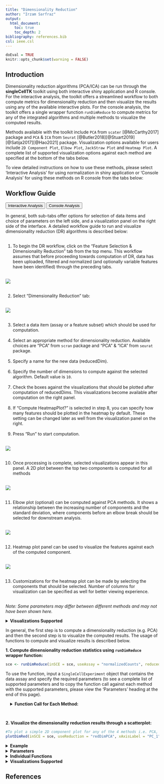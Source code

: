 ```yaml
---
title: "Dimensionality Reduction"
author: "Irzam Sarfraz"
output:
  html_document:
    toc: true
    toc_depth: 2
bibliography: references.bib
csl: ieee.csl
---
```

```r
doEval = TRUE
knitr::opts_chunk$set(warning = FALSE)
```
## Introduction
Dimensionality reduction algorithms (PCA/ICA) can be run through the **singleCellTK** toolkit using both interactive shiny application and R console. For the interactive analysis, the toolkit offers a streamlined workflow to both compute metrics for dimensionality reduction and then visualize the results using any of the available interactive plots. For the console analysis, the toolkit offers a single wrapper function `runDimReduce` to compute metrics for any of the integrated algorithms and multiple methods to visualize the computed results. <br>

Methods available with the toolkit include `PCA` from `scater` [@McCarthy2017] package and `PCA` & `ICA` from `Seurat` [@Butler2018][@Stuart2019][@Satija2017][@Hao2021] package. Visualization options available for users include `2D Component Plot`, `Elbow Plot`, `JackStraw Plot` and `Heatmap Plot`. A complete list of supported visualization options against each method are specified at the bottom of the tabs below. <br> 

To view detailed instructions on how to use these methods, please select 'Interactive Analysis' for using normalization in shiny application or 'Console Analysis' for using these methods on R console from the tabs below: <br>

````{=html}
<head>
<meta name="viewport" content="width=device-width, initial-scale=1">
</head>
<body>
````


## Workflow Guide

````{=html}
<div class="tab">
  <button class="tablinks" onclick="openTab(event, 'interactive')" id="ia-button">Interactive Analysis</button>
  <button class="tablinks" onclick="openTab(event, 'console')" id="console-button">Console Analysis</button>
</div>

<div id="interactive" class="tabcontent">
````

In general, both sub-tabs offer options for selection of data items and choice of parameters on the left side, and a visualization panel on the right side of the interface. A detailed workflow guide to run and visualize dimensionality reduction (DR) algorithms is described below: <br><br>

1. To begin the DR workflow, click on the "Feature Selection & Dimensionality Reduction" tab from the top menu. This workflow assumes that before proceeding towards computation of DR, data has been uploaded, filtered and normalized (and optionally variable features have been identified) through the preceding tabs.<br><br>

![](ui_screenshots/dimensionality_reduction/dr_1.PNG)<br><br>

2. Select "Dimensionality Reduction" tab:<br><br>

![](ui_screenshots/dimensionality_reduction/dr_2.png)<br><br>

3. Select a data item (assay or a feature subset) which should be used for computation. <br><br>
4. Select an appropriate method for dimensionality reduction. Available choices are "PCA" from `scran` package and "PCA" & "ICA" from `seurat` package. <br><br>
5. Specify a name for the new data (reducedDim). <br><br>
6. Specify the number of dimensions to compute against the selected algorithm. Default value is `10`. <br><br>
7. Check the boxes against the visualizations that should be plotted after computation of reducedDims. This visualizations become available after computation on the right panel. <br><br>
8. If "Compute HeatmapPlot?" is selected in step 8, you can specify how many features should be plotted in the heatmap by default. These setting can be changed later as well from the visualization panel on the right. <br> <br>
9. Press "Run" to start computation. <br><br>

![](ui_screenshots/dimensionality_reduction/dr_4.png)<br><br>

10. Once processing is complete, selected visualizations appear in this panel. A 2D plot between the top two components is computed for all methods <br><br>

![](ui_screenshots/dimensionality_reduction/dr_6.png)<br><br>

11. Elbow plot (optional) can be computed against PCA methods. It shows a relationship between the increasing number of components and the standard deviation, where components before an elbow break should be selected for downstream analysis. <br><br>

![](ui_screenshots/dimensionality_reduction/dr_7a.png)<br><br>

12. Heatmap plot panel can be used to visualize the features against each of the computed component. <br><br>

![](ui_screenshots/dimensionality_reduction/dr_7b.png)<br><br>

13. Customizations for the heatmap plot can be made by selecting the components that should be selected. Number of columns for visualization can be specified as well for better viewing experience.<br><br>

*Note: Some parameters may differ between different methods and may not have been shown here.*

````{=html}
<details>
  <summary><b>Visualizations Supported</b></summary>
````

| Method | 2-Dimensional Component Plot | Elbow Plot | JackStraw Plot | Heatmap Plot |
|---|---|---|---|---|
|PCA| yes | yes | yes | yes |
|ICA| yes | no | no |yes|

````{=html}
</details>
</div>
<div id="console" class="tabcontent">
````

In general, the first step is to compute a dimensionality reduction (e.g. PCA) and then the second
step is to visualize the computed results. The usage of functions to compute and visualize 
results is described below.

**1. Compute dimensionality reduction statistics using `runDimReduce` wrapper function:**
```r
sce <- runDimReduce(inSCE = sce, useAssay = "normalizedCounts", reducedDimName = "redDimPCA", method = "seuratPCA", nComponents = 20)
```

To use the function, input a `SingleCellExperiment` object that contains the data assay and specify the required parameters (to see a complete list of supported parameters and to copy the function call against each method with the supported parameters, please view the 'Parameters' heading at the end of this page).

```{=html}
<div class = "offset">
<details>
````
    
  <summary>**Function Call for Each Method:**</summary> 

***scaterPCA***:
```r
sce <- runDimReduce(inSCE = sce, useAssay = "normalizedCounts", reducedDimName = "redDimPCA", method = "scaterPCA", nComponents = 10)
```

***seuratPCA***:
```r
sce <- runDimReduce(inSCE = sce, useAssay = "normalizedCounts", reducedDimName = "redDimPCA", method = "seuratPCA", nComponents = 10)
```

***seuratICA***:
```r
sce <- runDimReduce(inSCE = sce, useAssay = "normalizedCounts", reducedDimName = "redDimICA", `method` = "seuratICA", nComponents = 10)
```

````{=html}
</details>
</div>
````

<br>

**2. Visualize the dimensionality reduction results through a scatterplot:**
```r
#To plot a simple 2D component plot for any of the 4 methods i.e. PCA, ICA, tSNE and UMAP
plotDimRed(inSCE = sce, useReduction = "redDimPCA", xAxisLabel = "PC_1", yAxisLabel = "PC_2")
```

````{=html}
<details>
  <summary><b>Example</b></summary>
````  
  
```r
  # Load singleCellTK & pbmc3k example data
  library(singleCellTK)
  sce <- importExampleData(dataset = "pbmc3k")
  # Perform Normalization
  sce <- runNormalization(inSCE = sce, normalizationMethod = "LogNormalize", useAssay = "counts", outAssayName = "LogNormalizedScaledCounts", scale = TRUE, trim = c(10, -10))
  # Find Variable Features
  sce <- runFeatureSelection(inSCE = sce, useAssay = "counts", hvgMethod = "vst")
  sce <- getTopHVG(inSCE = sce, method = "vst", n = 2000, altExp = "hvg2000")
  # Run PCA
  sce <- runDimReduce(inSCE = sce, useAssay = "hvg2000", useAltExp = "hvg2000", reducedDimName = "redDimPCA", method = "seuratPCA", nComponents = 10)
  # Plot PCA
  plotDimRed(inSCE = sce, useReduction = "redDimPCA", xAxisLabel = "PC_3", yAxisLabel = "PC_2")
```

````{=html}
</details> 
  <details>
  <summary><b>Parameters</b></summary>
````

The `runDimReduce` function takes in different parameters based on the specific method used for dimensionality reduction. See below for a complete description of parameters for each individual method in the `runDimReduce` function:

| Method | Parameters |
|---|---|
|scaterPCA|`inSCE` (input `SingleCellExperiment` object), `useAssay` (name of the assay to use), `useAltExp` (name of the altExp slot if you want to compute on an altExp/subset/variable features instead of the main assay), `reducedDimName` (name of the computed reducedDim), `method` = "scaterPCA", `nComponents` (number of components to compute, default is 10)|
|seuratPCA|`inSCE` (input `SingleCellExperiment` object), `useAssay` (name of the assay to use), `useAltExp` (name of the altExp slot if you want to compute on an altExp/subset/variable features instead of the main assay), `reducedDimName` (name of the computed reducedDim), `method` = "seuratPCA", `nComponents` (number of components to compute, default is 10)|
|seuratICA|`inSCE` (input `SingleCellExperiment` object), `useAssay` (name of the assay to use), `useAltExp` (name of the altExp slot if you want to compute on an altExp/subset/variable features instead of the main assay), `reducedDimName` (name of the computed reducedDim), `method` = "seuratICA", `nComponents` (number of components to compute, default is 10)|


````{=html}
</details>
<details>
  <summary><b>Individual Functions</b></summary>
````

  While the `runDimReduce` wrapper function can be used for all dimensionality reduction algorithms including PCA/ICA   & additionally for tSNE/UMAP, separate functions are also available for all of the included methods. The following functions
  can be used for specific methods:
  
````{=html} 
 <style>
div.offset { background-color:inherit ; border-radius: 5px; margin-left: 15px;}
</style>
<div class = "offset">
<details>
````
    
  <summary>`PCA` from **Seurat** package:</summary> 

```r
  # Recommended to find variable features before running runSeuratPCA
  # sce <- runSeuratFindHVG(inSCE = sce, useAssay = "seuratScaledData")
  sce <- runSeuratPCA(inSCE = sce, useAssay = "seuratScaledData", reducedDimName = "seuratPCA", nPCs = 20, verbose = TRUE)
```

The parameters to the above function include: <br><br>
`inSCE`: an input `SingleCellExperiment` object <br>
`useAssay`: name of the assay to use for PCA computation <br>
`reducedDimName`: name of the computed PCA reducedDim <br>
`nPCs`: a numeric value indicating the number of components to compute <br>
`verbose`: a logical value indicating if progress should be printed <br><br>

````{=html}
</details>
 <details>
````
    
  <summary>`ICA` from **Seurat** package:</summary> 

```r
  # Recommended to find variable features before running runSeuratICA
  # sce <- runSeuratFindHVG(inSCE = sce, useAssay = "seuratScaledData")
  sce <- runSeuratICA(inSCE = sce, useAssay = "seuratScaledData", reducedDimName = "seuratICA", nics = 20)
```

The parameters to the above function include: <br><br>
`inSCE`: an input `SingleCellExperiment` object <br>
`useAssay`: name of the assay to use for ICA computation <br>
`reducedDimName`: name of the computed ICA reducedDim <br>
`nics`: a numeric value indicating the number of components to compute <br>

````{=html}
</details>
   <details>
````

  <summary>`PCA` from **Scater** package:</summary> 

```r
  sce <- scaterPCA(inSCE = sce, useAssay = "logcounts", reducedDimName = "PCA", ndim = 50, scale = TRUE, ntop = NULL)
```

The parameters to the above function include: <br><br>
`inSCE`: an input `SingleCellExperiment` object <br>
`useAssay`: name of the assay to use for PCA computation <br>
`reducedDimName`: name of the computed PCA reducedDim <br>
`ndim`: number of principal components to obtain from the PCA computation <br>
`scale`: logical value indicating whether to standardize the expression values <br>
`ntop`: number of top features to use as a further variable feature selection <br><br>

````{=html}
</details>
  </div>
    </details> 
<details>
  <summary><b>Visualizations Supported</b></summary>
````

| Method | 2-Dimensional Component Plot | Elbow Plot | JackStraw Plot | Heatmap Plot |
|---|---|---|---|---|
|PCA| yes | yes | yes | yes |
|ICA| yes | no | no |yes|

````{=html}
</details>
      </div>
<script>
document.getElementById("ia-button").click();
</script>
</body>
````

## References